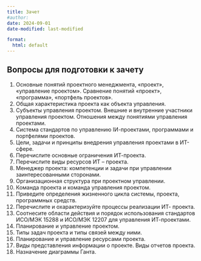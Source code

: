 ```yaml
---
title: Зачет
#author:
date: 2024-09-01
date-modified: last-modified

format:
  html: default
---
```



## Вопросы для подготовки к зачету

1. Основные понятий проектного менеджмента, «проект», «управление проектом». Сравнение понятий «проект», «программа», «портфель проектов».
2. Общая характеристика проекта как объекта управления.
3. Субъекты управления проектом. Внешние и внутренние участники управления проектом. Отношения между понятиями управления проектами.
4. Система стандартов по управлению IИ-проектами, программами и портфелями проектов.
5. Цели, задачи и принципы внедрения управления проектами в ИT-cфере.
6. Перечислите основные ограничения ИТ-проекта.
7. Перечислите виды ресурсов ИТ – проекта.
8. Менеджер проекта: компетенции и задачи при управлении заинтересованными сторонами.
9. Организационная структура при проектном управлении.
10. Команда проекта и команда управления проектом.
11. Приведите определения жизненного цикла системы, проекта, программных средств.
12. Перечислите и охарактеризуйте процессы реализации ИТ- проекта.
13. Соотнесите области действия и порядок использования стандартов ИСО/МЭК 15288 и ИСО/МЭК 12207 для управления ИТ-проектами.
14. Планирование и управление проектом.
15. Типы задач проекта и типы связей между ними.
16. Планирование и управление ресурсами проекта.
17. Виды представления информации о проекте. Виды отчетов проекта.
18. Назначение диаграммы Ганта.
